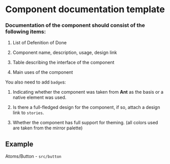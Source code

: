 
<Meta title="Docs/Component documentation template" />

# Component documentation template

### Documentation of the component should consist of the following items:

1. List of Defenition of Done

2. Component name, description, usage, design link

3. Table describing the interface of the component
  
4. Main uses of the component

You also need to add `badge`s:

1. Indicating whether the component was taken from **Ant** as the basis or a native element was used.

2. Is there a full-fledged design for the component, if so, attach a design link to `stories`.

3. Whether the component has full support for theming.
(all colors used are taken from the mirror palette)

## Example

Atoms/Button - ```src/button```
